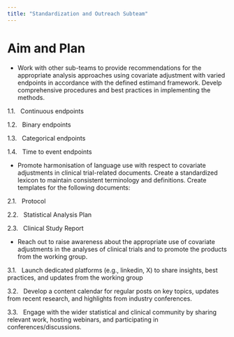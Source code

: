 ```yaml
---
title: "Standardization and Outreach Subteam"
---
```


# Aim and Plan

-   Work with other sub-teams to provide recommendations for the appropriate analysis approaches using covariate adjustment with varied endpoints in accordance with the defined estimand framework. Develp comprehensive procedures and best practices in implementing the methods.

1.1.   Continuous endpoints

1.2.   Binary endpoints

1.3.   Categorical endpoints

1.4.   Time to event endpoints

-   Promote harmonisation of language use with respect to covariate adjustments in clinical trial-related documents. Create a standardized lexicon to maintain consistent terminology and definitions. Create templates for the following documents:

2.1.   Protocol

2.2.   Statistical Analysis Plan

2.3.   Clinical Study Report

-   Reach out to raise awareness about the appropriate use of covariate adjustments in the analyses of clinical trials and to promote the products from the working group.

3.1.   Launch dedicated platforms (e.g., linkedin, X) to share insights, best practices, and updates from the working group

3.2.   Develop a content calendar for regular posts on key topics, updates from recent research, and highlights from industry conferences.

3.3.   Engage with the wider statistical and clinical community by sharing relevant work, hosting webinars, and participating in conferences/discussions.
